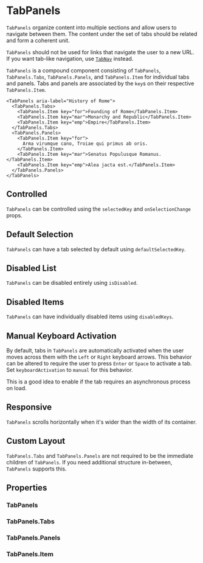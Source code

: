 
<Meta of={TabPanelsStories} />

# TabPanels

`TabPanels` organize content into multiple sections and allow users to navigate between them. The content under the set of tabs should be related and form a coherent unit.

<Canvas of={TabPanelsStories.Default} />

`TabPanels` should not be used for links that navigate the user to a new URL. If you want tab-like navigation, use [`TabNav`](/?path=/docs/components-tabs-tabnav--docs) instead.

`TabPanels` is a compound component consisting of `TabPanels`, `TabPanels.Tabs`, `TabPanels.Panels`, and `TabPanels.Item` for individual tabs and panels. Tabs and panels are associated by the `key`s on their respective `TabPanels.Item`.

```tsx
<TabPanels aria-label="History of Rome">
  <TabPanels.Tabs>
    <TabPanels.Item key="for">Founding of Rome</TabPanels.Item>
    <TabPanels.Item key="mar">Monarchy and Republic</TabPanels.Item>
    <TabPanels.Item key="emp">Empire</TabPanels.Item>
  </TabPanels.Tabs>
  <TabPanels.Panels>
    <TabPanels.Item key="for">
      Arma virumque cano, Troiae qui primus ab oris.
    </TabPanels.Item>
    <TabPanels.Item key="mar">Senatus Populusque Romanus.</TabPanels.Item>
    <TabPanels.Item key="emp">Alea jacta est.</TabPanels.Item>
  </TabPanels.Panels>
</TabPanels>
```

## Controlled

`TabPanels` can be controlled using the `selectedKey` and `onSelectionChange` props.

<Canvas of={TabPanelsStories.Controlled} />

<Controls of={TabPanelsStories.Controlled} />

## Default Selection

`TabPanels` can have a tab selected by default using `defaultSelectedKey`.

<Canvas of={TabPanelsStories.DefaultSelectedKey} />

<Controls of={TabPanelsStories.DefaultSelectedKey} />

## Disabled List

`TabPanels` can be disabled entirely using `isDisabled`.

<Canvas of={TabPanelsStories.DisabledList} />

<Controls of={TabPanelsStories.DisabledList} />

## Disabled Items

`TabPanels` can have individually disabled items using `disabledKeys`.

<Canvas of={TabPanelsStories.DisabledItems} />

## Manual Keyboard Activation

By default, tabs in `TabPanels` are automatically activated when the user moves across them with the `Left` or `Right` keyboard arrows. This behavior can be altered to require the user to press `Enter` or `Space` to activate a tab. Set `keyboardActivation` to `manual` for this behavior.

This is a good idea to enable if the tab requires an asynchronous process on load.

<Canvas of={TabPanelsStories.ManualKeyboardActivation} />

<Controls of={TabPanelsStories.ManualKeyboardActivation} />

## Responsive

`TabPanels` scrolls horizontally when it's wider than the width of its container.

<Canvas of={TabPanelsStories.Responsive} />

## Custom Layout

`TabPanels.Tabs` and `TabPanels.Panels` are not required to be the immediate children of `TabPanels`. If you need additional structure in-between, `TabPanels` supports this.

<Canvas of={TabPanelsStories.CustomLayout} />

## Properties

### TabPanels

<ArgTypes of={TabPanels} />

### TabPanels.Tabs

<ArgTypes of={TabPanels.Tabs} />

### TabPanels.Panels

<ArgTypes of={TabPanels.Panels} />

### TabPanels.Item

<ArgTypes of={TabPanels.Item} />
